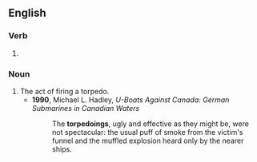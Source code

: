 ==English==

===Verb===
{{head|en|verb form}}

# {{present participle of|torpedo|lang=en|nocat=1}}

===Noun===
{{en-noun}}

# The act of firing a torpedo.
#* '''1990''', Michael L. Hadley, ''U-Boats Against Canada: German Submarines in Canadian Waters''
#*: The '''torpedoings''', ugly and effective as they might be, were not spectacular: the usual puff of smoke from the victim's funnel and the muffled explosion heard only by the nearer ships.